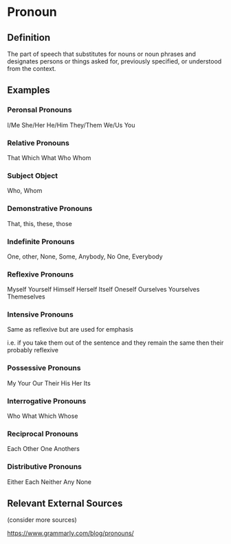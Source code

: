 # Pronoun

## Definition

The part of speech that substitutes for nouns or noun phrases and designates persons or things asked for, previously specified, or understood from the context.

## Examples

### Peronsal Pronouns

I/Me
She/Her
He/Him
They/Them
We/Us
You

### Relative Pronouns

That
Which
What
Who
Whom

### Subject Object

Who, Whom

### Demonstrative Pronouns

That, this, these, those

### Indefinite Pronouns

One, other, None, Some, Anybody, No One, Everybody

### Reflexive Pronouns

Myself
Yourself
Himself
Herself
Itself
Oneself
Ourselves
Yourselves
Themeselves

### Intensive Pronouns

Same as reflexive but are used for emphasis

i.e. if you take them out of the sentence and they remain the same then their probably reflexive

### Possessive Pronouns

My
Your
Our
Their
His
Her
Its


### Interrogative Pronouns

Who
What
Which
Whose

### Reciprocal Pronouns

Each Other
One Anothers

### Distributive Pronouns

Either
Each
Neither
Any
None

## Relevant External Sources

(consider more sources)

https://www.grammarly.com/blog/pronouns/